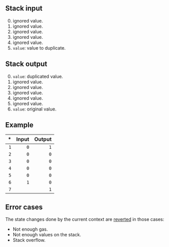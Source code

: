 ## Stack input

0. ignored value.
1. ignored value.
2. ignored value.
3. ignored value.
4. ignored value.
5. `value`: value to duplicate.

## Stack output

0. `value`: duplicated value.
1. ignored value.
2. ignored value.
3. ignored value.
4. ignored value.
5. ignored value.
6. `value`: original value.

## Example

| * | Input | Output |
|--:|------:|-------:|
| `1` | `0` | `1` |
| `2` | `0` | `0` |
| `3` | `0` | `0` |
| `4` | `0` | `0` |
| `5` | `0` | `0` |
| `6` | `1` | `0` |
| `7` | | `1` |

## Error cases

The state changes done by the current context are [reverted](#FD) in those cases:
- Not enough gas.
- Not enough values on the stack.
- Stack overflow.
